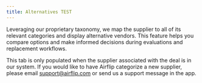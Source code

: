 ```yaml
---
title: Alternatives TEST
---
```


Leveraging our proprietary taxonomy, we map the supplier to all of its relevant categories and display alternative vendors. This feature helps you compare options and make informed decisions during evaluations and replacement workflows.

This tab is only populated when the supplier associated with the deal is in our system. If you would like to have Airflip categorize a new supplier, please email support@airflip.com or send us a support message in the app.
